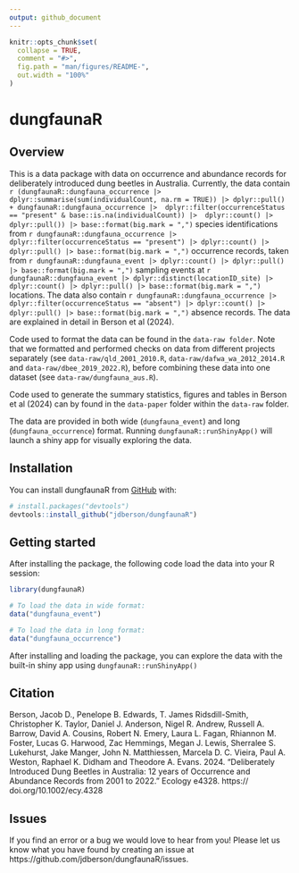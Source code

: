 ```yaml
---
output: github_document
---
```


<!-- README.md is generated from README.Rmd. Please edit that file -->

```r
knitr::opts_chunk$set(
  collapse = TRUE,
  comment = "#>",
  fig.path = "man/figures/README-",
  out.width = "100%"
)
```

# dungfaunaR


## Overview

This is a data package with data on occurrence and abundance records for deliberately introduced dung beetles in Australia. Currently, the data contain `r (dungfaunaR::dungfauna_occurrence |> dplyr::summarise(sum(individualCount, na.rm = TRUE)) |> dplyr::pull() + dungfaunaR::dungfauna_occurrence |>  dplyr::filter(occurrenceStatus == "present" & base::is.na(individualCount)) |>  dplyr::count() |> dplyr::pull()) |> base::format(big.mark = ",")` species identifications from `r dungfaunaR::dungfauna_occurrence |> dplyr::filter(occurrenceStatus == "present") |> dplyr::count() |> dplyr::pull() |> base::format(big.mark = ",")` occurrence records, taken from `r dungfaunaR::dungfauna_event |> dplyr::count() |> dplyr::pull() |> base::format(big.mark = ",")` sampling events at `r dungfaunaR::dungfauna_event |> dplyr::distinct(locationID_site) |> dplyr::count() |> dplyr::pull() |> base::format(big.mark = ",")` locations. The data also contain `r dungfaunaR::dungfauna_occurrence |> dplyr::filter(occurrenceStatus == "absent") |> dplyr::count() |> dplyr::pull() |> base::format(big.mark = ",")` absence records. The data are explained in detail in Berson et al (2024).

Code used to format the data can be found in the `data-raw folder`. Note that we formatted and performed checks on data from different projects separately (see `data-raw/qld_2001_2010.R`, `data-raw/dafwa_wa_2012_2014.R` and `data-raw/dbee_2019_2022.R`), before combining these data into one dataset (see `data-raw/dungfauna_aus.R`). 

Code used to generate the summary statistics, figures and tables in Berson et al (2024) can by found in the `data-paper` folder within the `data-raw` folder.

The data are provided in both wide (`dungfauna_event`) and long (`dungfauna_occurrence`) format. Running `dungfaunaR::runShinyApp()` will launch a shiny app for visually exploring the data.


## Installation

You can install dungfaunaR from [GitHub](https://github.com/) with:

``` r
# install.packages("devtools")
devtools::install_github("jdberson/dungfaunaR")
```

## Getting started

After installing the package, the following code load the data into your R session:

``` r
library(dungfaunaR)

# To load the data in wide format:
data("dungfauna_event")

# To load the data in long format:
data("dungfauna_occurrence")

```

After installing and loading the package, you can explore the data with the built-in shiny app using `dungfaunaR::runShinyApp()`

## Citation

Berson, Jacob D., Penelope B. Edwards, T. James Ridsdill-Smith, Christopher K. Taylor, Daniel J. Anderson, Nigel
R. Andrew, Russell A. Barrow, David A. Cousins, Robert N. Emery, Laura L. Fagan, Rhiannon M. Foster, Lucas G. Harwood, Zac Hemmings, Megan J. Lewis, Sherralee S. Lukehurst, Jake Manger, John N. Matthiessen, Marcela D. C. Vieira, Paul A. Weston, Raphael K. Didham and Theodore A. Evans. 2024. “Deliberately Introduced Dung Beetles in Australia: 12 years of Occurrence and Abundance Records from 2001 to 2022.” Ecology e4328. https:// doi.org/10.1002/ecy.4328

## Issues

If you find an error or a bug we would love to hear from you! Please let us know what you have found by creating an issue at https://github.com/jdberson/dungfaunaR/issues.
